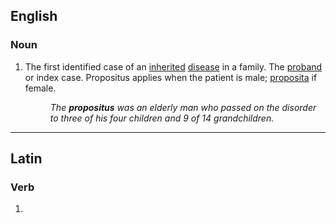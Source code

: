 ==English==

===Noun===
{{en-noun|es}}

# The first identified case of an [[inherited]] [[disease]] in a family. The [[proband]] or index case. Propositus applies when the patient is male; [[proposita]] if female.
#: ''The '''propositus''' was an elderly man who passed on the disorder to three of his four children and 9 of 14 grandchildren.''

----
==Latin==

===Verb===
{{la-verb-form|prōpositus esse}}

# {{conjugation of|propono|prōpōnō|perf|pass|inf|lang=la}}
{{count page|[[Wiktionary:Page count]]}}
{{rfc-auto}}